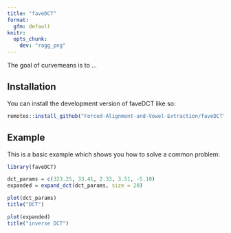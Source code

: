 ```yaml
---
title: "faveDCT"
format: 
  gfm: default
knitr:
  opts_chunk: 
    dev: "ragg_png"  
---
```


<!-- badges: start -->

<!-- badges: end -->

The goal of curvemeans is to ...

## Installation

You can install the development version of faveDCT like so:

``` r
remotes::install_github("Forced-Alignment-and-Vowel-Extraction/faveDCT")
```

## Example

This is a basic example which shows you how to solve a common problem:

```r
library(faveDCT)

dct_params = c(323.25, 33.41, 2.33, 3.51, -5.10)
expanded = expand_dct(dct_params, size = 20)
```

```r
plot(dct_params)
title("DCT")
```

```r
plot(expanded)
title("inverse DCT")
```

